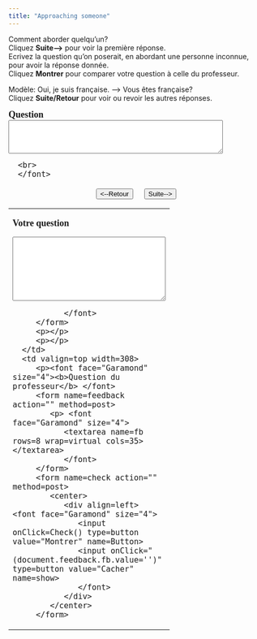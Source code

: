 ```yaml
---
title: "Approaching someone"
---
```


Comment aborder quelqu'un?\
Cliquez **Suite-->** pour voir la première réponse.\
Ecrivez la question qu'on poserait, en abordant une personne inconnue, pour avoir la réponse donnée.\
Cliquez **Montrer** pour comparer votre question à celle du professeur.

Modèle: Oui, je suis française. ---> Vous êtes française?\
Cliquez **Suite/Retour** pour voir ou revoir les autres réponses.


<form name=qbox action="" method=post>
   <p><font face="Garamond" size="4"><b>Question<br>
      </b> 
      <textarea name=q rows=4 wrap=virtual cols=50></textarea>
      <br>
      </font>
   </p>
   <center>
      <div align=left> <font face="Garamond" size="4"> 
         <input onClick=begin(-1) type=button value="<--Retour" name=show>
         &nbsp; &nbsp; 
         <input onClick=begin(1) type=button value="Suite-->" name=show>
         <br>
         </font>
      </div>
   </center>
</form>
<p></p>
<p></p>
</td>
<td width=200></td>
</tr>
</tbody> 
</table>
<table width="80%" border=0>
<tbody>
   <tr>
      <td valign=top width=236>
         <p><font face="Garamond" size="4"><b>Votre question</b> </font>
         <form name=Sinput action="" method=post>
            <p> <font face="Garamond" size="4"> 
               <textarea name=Content rows=8 wrap=virtual cols=35></textarea>
               </font>
         </form>
         <p></p>
         <p></p>
      </td>
      <td valign=top width=308>
         <p><font face="Garamond" size="4"><b>Question du professeur</b> </font>
         <form name=feedback action="" method=post>
            <p> <font face="Garamond" size="4"> 
               <textarea name=fb rows=8 wrap=virtual cols=35></textarea>
               </font>
         </form>
         <form name=check action="" method=post>
            <center>
               <div align=left> <font face="Garamond" size="4"> 
                  <input onClick=Check() type=button value="Montrer" name=Button>
                  <input onClick="(document.feedback.fb.value='')" type=button value="Cacher" name=show>
                  </font>
               </div>
            </center>
         </form>

<SCRIPT language=Javascript><!--//
//  This code is based on a script by Marmoe Soemarmo.  
//  Dan Beeby modified it and wrote the creation interface, JavaScripts, and Perl Scripts.
//  http://lang.swarthmore.edu/mellon -- dbeeby@haverford.edu.
//  Content by Alison Murray Levine, University of Virginia, alevine@virginia.edu.
//  You may borrow and modify these scripts, but please give credit where credit is due.
	var Question= new Array();
	var Answer= new Array();
//---------------------DATA--------------------

Question[1]="Oui, il est cinq heures et demie.";Question[2]="Non, je n'aime pas ça.";Question[3]="Oui, j'habite dans le quartier.";Question[4]="Non, je ne fume pas.";Question[5]="La poste? C'est là-bas, en face de la gare.";Question[6]="Je suis des États-Unis.";Question[7]="Non, je travaille à Monoprix.";Question[8]="Oui, je suis italien.";Question[9]="Non, je ne viens pas souvent ici.";Question[10]="Non, désolé, je n'ai pas de monnaie.";

Answer[1]="Vous avez l'heure, s'il vous plaît?";Answer[2]="Vous aimez ça?";Answer[3]="Vous habitez dans le quartier?";Answer[4]="Vous avez du feu, s'il vous plaît?";Answer[5]="Vous pourriez me dire où se trouve la poste?";Answer[6]="Vous êtes d'où?";Answer[7]="Vous travaillez ici?";Answer[8]="Vous êtes étranger?";Answer[9]="Vous venez souvent ici?";Answer[10]="Vous auriez de la monnaie, s'il vous plaît?";

//-------------------END DATA-------------

var NextQ = 0;
var QN = 0;

function begin(QN){
NextQ = NextQ + QN
	if (Question[NextQ] == null) {
alert("Il n’y a plus de questions. Cliquez sur suite/retour pour revoir les questions.")
	}
	document.feedback.fb.value=""
	document.Sinput.Content.value=""
	document.qbox.q.value=Question[NextQ]
}

function Check(){
	if (document.Sinput.Content.value == ""){
        document.feedback.fb.value="Essayez de répondre à la question avant de voir la réponse du professeur."
        }
	else{
	document.feedback.fb.value=Answer[NextQ]
}
}
//--></SCRIPT>